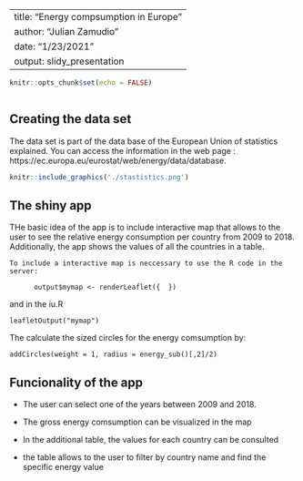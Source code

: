 

---
title: "Energy compsumption in Europe"
author: "Julian Zamudio"
date: "1/23/2021"
output:  slidy_presentation
---

```{r setup, include=FALSE}
knitr::opts_chunk$set(echo = FALSE)



```

## Creating the data set

The data set is part of the data base of the European Union of statistics explained. 
You can access the information in the web page : https://ec.europa.eu/eurostat/web/energy/data/database. 

```{r, echo = FALSE}
knitr::include_graphics('./stastistics.png')
```



## The shiny app

THe basic idea of the app is to include interactive  map that allows to the user to see the relative  energy consumption per country from 2009 to 2018.
Additionally, the app shows the values of all the countries in a table. 

    To include a interactive map is neccessary to use the R code in the server:

          output$mymap <- renderLeaflet({  })

and in the iu.R 

    leafletOutput("mymap")

The calculate the sized circles for the energy comsumption by: 

    addCircles(weight = 1, radius = energy_sub()[,2]/2)

## Funcionality of the app


- The user can select one of the years between 2009 and 2018. 

- The gross energy comsumption can be visualized in the map

- In the additional table, the values for each country can be consulted

- the table allows to the user to filter by country name and find the specific energy value



